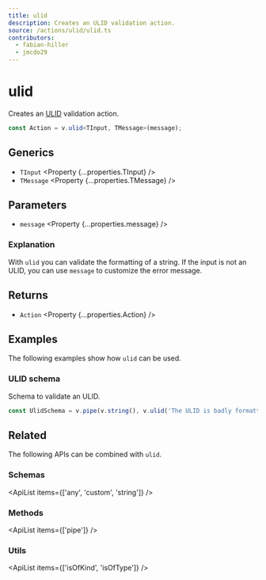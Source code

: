 ```yaml
---
title: ulid
description: Creates an ULID validation action.
source: /actions/ulid/ulid.ts
contributors:
  - fabian-hiller
  - jmcdo29
---
```



# ulid

Creates an [ULID](https://github.com/ulid/spec) validation action.

```ts
const Action = v.ulid<TInput, TMessage>(message);
```

## Generics

- `TInput` <Property {...properties.TInput} />
- `TMessage` <Property {...properties.TMessage} />

## Parameters

- `message` <Property {...properties.message} />

### Explanation

With `ulid` you can validate the formatting of a string. If the input is not an ULID, you can use `message` to customize the error message.

## Returns

- `Action` <Property {...properties.Action} />

## Examples

The following examples show how `ulid` can be used.

### ULID schema

Schema to validate an ULID.

```ts
const UlidSchema = v.pipe(v.string(), v.ulid('The ULID is badly formatted.'));
```

## Related

The following APIs can be combined with `ulid`.

### Schemas

<ApiList items={['any', 'custom', 'string']} />

### Methods

<ApiList items={['pipe']} />

### Utils

<ApiList items={['isOfKind', 'isOfType']} />
